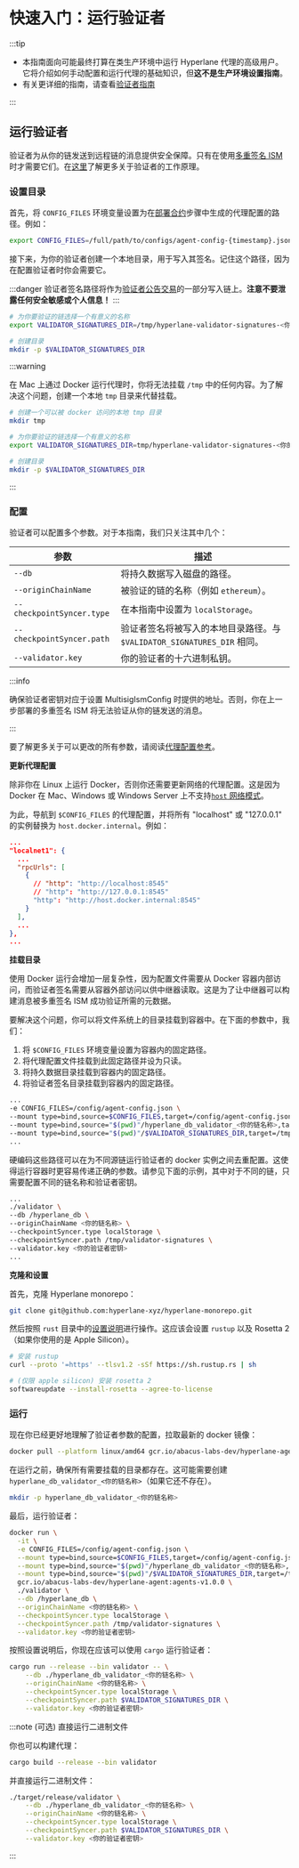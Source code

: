 

# 快速入门：运行验证者

:::tip

- 本指南面向可能最终打算在类生产环境中运行 Hyperlane 代理的高级用户。它将介绍如何手动配置和运行代理的基础知识，但**这不是生产环境设置指南**。
- 有关更详细的指南，请查看[验证者指南](docs/operate/validators/run-validators.mdx)

:::

<TerminologyPartial />

## 运行验证者

验证者为从你的链发送到远程链的消息提供安全保障。只有在使用[多重签名 ISM](docs/protocol/ISM/multisig-ISM.mdx)时才需要它们。在[这里](../protocol/agents/validators.mdx)了解更多关于验证者的工作原理。

### 设置目录

首先，将 `CONFIG_FILES` 环境变量设置为在[部署合约](#2-deploy-contracts)步骤中生成的代理配置的路径。例如：

```bash
export CONFIG_FILES=/full/path/to/configs/agent-config-{timestamp}.json
```

接下来，为你的验证者创建一个本地目录，用于写入其签名。记住这个路径，因为在配置验证者时你会需要它。

:::danger
验证者签名路径将作为[验证者公告交易](docs/guides/implementation-guide.mdx#validator-announce)的一部分写入链上。**注意不要泄露任何安全敏感或个人信息！**
:::

```sh
# 为你要验证的链选择一个有意义的名称
export VALIDATOR_SIGNATURES_DIR=/tmp/hyperlane-validator-signatures-<你的链名称>

# 创建目录
mkdir -p $VALIDATOR_SIGNATURES_DIR
```

:::warning

在 Mac 上通过 Docker 运行代理时，你将无法挂载 `/tmp` 中的任何内容。为了解决这个问题，创建一个本地 `tmp` 目录来代替挂载。

```sh
# 创建一个可以被 docker 访问的本地 tmp 目录
mkdir tmp

# 为你要验证的链选择一个有意义的名称
export VALIDATOR_SIGNATURES_DIR=tmp/hyperlane-validator-signatures-<你的链名称>

# 创建目录
mkdir -p $VALIDATOR_SIGNATURES_DIR
```

:::

### 配置

验证者可以配置多个参数。对于本指南，我们只关注其中几个：

| 参数                     | 描述                                                                                                   |
| ------------------------- | ------------------------------------------------------------------------------------------------------------- |
| `--db`                    | 将持久数据写入磁盘的路径。                                                                     |
| `--originChainName`       | 被验证的链的名称（例如 `ethereum`）。                                                          |
| `--checkpointSyncer.type` | 在本指南中设置为 `localStorage`。                                                                         |
| `--checkpointSyncer.path` | 验证者签名将被写入的本地目录路径。与 `$VALIDATOR_SIGNATURES_DIR` 相同。 |
| `--validator.key`         | 你的验证者的十六进制私钥。                                                                     |

:::info

确保验证者密钥对应于设置 MultisigIsmConfig 时提供的地址。否则，你在上一步部署的多重签名 ISM 将无法验证从你的链发送的消息。

:::

要了解更多关于可以更改的所有参数，请阅读[代理配置参考](docs/operate/config-reference.mdx)。

<Tabs groupId="docker">
<TabItem value="docker" label="使用 Docker">

**更新代理配置**

除非你在 Linux 上运行 Docker，否则你还需要更新网络的代理配置。这是因为 Docker 在 Mac、Windows 或 Windows Server 上不支持[`host` 网络模式](https://docs.docker.com/network/drivers/host/)。

为此，导航到 `$CONFIG_FILES` 的代理配置，并将所有 "localhost" 或 "127.0.0.1" 的实例替换为 `host.docker.internal`。例如：

```json
...
"localnet1": {
  ...
  "rpcUrls": [
    {
      // "http": "http://localhost:8545"
      // "http": "http://127.0.0.1:8545"
      "http": "http://host.docker.internal:8545"
    }
  ],
  ...
},
...
```

**挂载目录**

使用 Docker 运行会增加一层复杂性，因为配置文件需要从 Docker 容器内部访问，而验证者签名需要从容器外部访问以供中继器读取。这是为了让中继器可以构建消息被多重签名 ISM 成功验证所需的元数据。

要解决这个问题，你可以将文件系统上的目录挂载到容器中。在下面的参数中，我们：

1. 将 `$CONFIG_FILES` 环境变量设置为容器内的固定路径。
2. 将代理配置文件挂载到此固定路径并设为只读。
3. 将持久数据目录挂载到容器内的固定路径。
4. 将验证者签名目录挂载到容器内的固定路径。

```sh
...
-e CONFIG_FILES=/config/agent-config.json \
--mount type=bind,source=$CONFIG_FILES,target=/config/agent-config.json,readonly \
--mount type=bind,source="$(pwd)"/hyperlane_db_validator_<你的链名称>,target=/hyperlane_db \
--mount type=bind,source="$(pwd)"/$VALIDATOR_SIGNATURES_DIR,target=/tmp/validator-signatures \
...
```

硬编码这些路径可以在为不同源链运行验证者的 docker 实例之间去重配置。这使得运行容器时更容易传递正确的参数。请参见下面的示例，其中对于不同的链，只需要配置不同的链名称和验证者密钥。

```sh
...
./validator \
--db /hyperlane_db \
--originChainName <你的链名称> \
--checkpointSyncer.type localStorage \
--checkpointSyncer.path /tmp/validator-signatures \
--validator.key <你的验证者密钥>
...
```

</TabItem>
<TabItem value="from-source" label="从源代码构建">

**克隆和设置**

首先，克隆 Hyperlane monorepo：

```sh
git clone git@github.com:hyperlane-xyz/hyperlane-monorepo.git
```

然后按照 `rust` 目录中的[设置说明](https://github.com/hyperlane-xyz/hyperlane-monorepo/blob/main/rust/README.md)进行操作。这应该会设置 `rustup` 以及 Rosetta 2（如果你使用的是 Apple Silicon）。

```sh
# 安装 rustup
curl --proto '=https' --tlsv1.2 -sSf https://sh.rustup.rs | sh

# (仅限 apple silicon) 安装 rosetta 2
softwareupdate --install-rosetta --agree-to-license
```

</TabItem>
</Tabs>

### 运行

<Tabs groupId="docker">
<TabItem value="docker" label="使用 Docker">

现在你已经更好地理解了验证者参数的配置，拉取最新的 docker 镜像：

```sh
docker pull --platform linux/amd64 gcr.io/abacus-labs-dev/hyperlane-agent:agents-v1.0.0
```

在运行之前，确保所有需要挂载的目录都存在。这可能需要创建 `hyperlane_db_validator_<你的链名称>`（如果它还不存在）。

```sh
mkdir -p hyperlane_db_validator_<你的链名称>
```

最后，运行验证者：

```sh
docker run \
  -it \
  -e CONFIG_FILES=/config/agent-config.json \
  --mount type=bind,source=$CONFIG_FILES,target=/config/agent-config.json,readonly \
  --mount type=bind,source="$(pwd)"/hyperlane_db_validator_<你的链名称>,target=/hyperlane_db \
  --mount type=bind,source="$(pwd)"/$VALIDATOR_SIGNATURES_DIR,target=/tmp/validator-signatures \
  gcr.io/abacus-labs-dev/hyperlane-agent:agents-v1.0.0 \
  ./validator \
  --db /hyperlane_db \
  --originChainName <你的链名称> \
  --checkpointSyncer.type localStorage \
  --checkpointSyncer.path /tmp/validator-signatures \
  --validator.key <你的验证者密钥>
```

</TabItem>

<TabItem value="from-source" label="从源代码构建">

按照设置说明后，你现在应该可以使用 `cargo` 运行验证者：

```sh
cargo run --release --bin validator -- \
    --db ./hyperlane_db_validator_<你的链名称> \
    --originChainName <你的链名称> \
    --checkpointSyncer.type localStorage \
    --checkpointSyncer.path $VALIDATOR_SIGNATURES_DIR \
    --validator.key <你的验证者密钥>
```

:::note (可选) 直接运行二进制文件

你也可以构建代理：

```sh
cargo build --release --bin validator
```

并直接运行二进制文件：

```sh
./target/release/validator \
    --db ./hyperlane_db_validator_<你的链名称> \
    --originChainName <你的链名称> \
    --checkpointSyncer.type localStorage \
    --checkpointSyncer.path $VALIDATOR_SIGNATURES_DIR \
    --validator.key <你的验证者密钥>
```

:::

</TabItem>
</Tabs>
